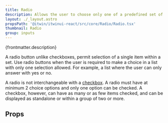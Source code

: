 ```yaml
---
title: Radio
description: Allows the user to choose only one of a predefined set of mutually exclusive options.
layout: ./_layout.astro
propsPath: '@itwin/itwinui-react/src/core/Radio/Radio.tsx'
thumbnail: Radio
group: inputs
---
```



<p>{frontmatter.description}</p>

<Placeholder componentPageName='input-radio' />

<LiveExample src='Radio.main.tsx' truncate={false}>
  <AllExamples.RadioMainExample client:load />
</LiveExample>

A radio button unlike checkboxes, permit selection of a single item within a set. Use radio buttons when the user is required to make a choice in a list with only one selection allowed. For example, a list where the user can only answer with yes or no.

A radio is not interchangeable with a [checkbox](checkbox). A radio must have at minimum 2 choice options and only one option can be checked. A checkbox, however, can have as many or as few items checked, and can be displayed as standalone or within a group of two or more.

## Props

<PropsTable path={frontmatter.propsPath} />
